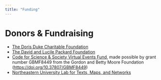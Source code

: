 ```yaml
---
title: "Funding"
---
```



<Layout pageTitle="Funding" sidebarLinks={AboutSidebarLinks} activeHeaderLink="About">

# Donors & Fundraising
- <a href="https://www.ddcf.org/" target="_blank" rel="noopener" >The Doris Duke Charitable Foundation</a>
- <a href="https://www.packard.org/" target="_blank" rel="noopener" >The David and Lucile Packard Foundation</a>
- <a href="https://eventfund.codeforscience.org/" target="_blank" rel="noopener" >Code for Science & Society Virtual Events Fund</a>, made possible by grant number GBMF8449 from the Gordon and Betty Moore Foundation (https://doi.org/10.37807/GBMF8449)
- <a href="https://web.northeastern.edu/nulab/" target="_blank" rel="noopener" >Northeastern University Lab for Texts, Maps, and Networks</a>

</Layout>
